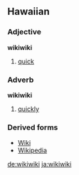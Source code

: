 ==Hawaiian==
===Adjective===
'''wikiwiki'''

# [[quick]]

===Adverb===
'''wikiwiki'''

# [[quickly]]

===Derived forms===
*[[Wiki]]
*[[Wikipedia]]

[[de:wikiwiki]]
[[ja:wikiwiki]]